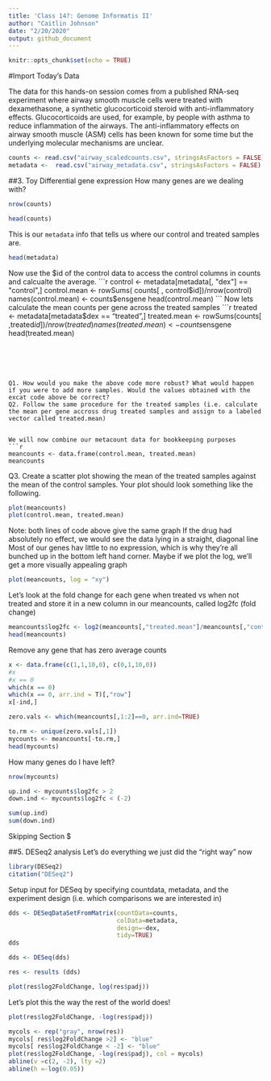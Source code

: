 ```yaml
---
title: 'Class 14?: Genome Informatis II'
author: "Caitlin Johnson"
date: "2/20/2020"
output: github_document
---
```


```r
knitr::opts_chunk$set(echo = TRUE)
```
#Import Today's Data

The data for this hands-on session comes from a published RNA-seq experiment where airway smooth muscle cells were treated with dexamethasone, a synthetic glucocorticoid steroid with anti-inflammatory effects.
Glucocorticoids are used, for example, by people with asthma to reduce inflammation of the airways. The anti-inflammatory effects on airway smooth muscle (ASM) cells has been known for some time but the underlying molecular mechanisms are unclear.
```r
counts <- read.csv("airway_scaledcounts.csv", stringsAsFactors = FALSE)
metadata <-  read.csv("airway_metadata.csv", stringsAsFactors = FALSE)
```
##3. Toy Differential gene expression
How many genes are we dealing with?
```r
nrow(counts)
```

```r
head(counts)
```
This is our `metadata` info that tells us where our control and treated samples are. 
```r
head(metadata)
```
Now use the $id of the control data to access the control columns in counts and calcualte the average.
```r
control <- metadata[metadata[, "dex"] == "control",]
control.mean <- rowSums( counts[ , control$id])/nrow(control)
names(control.mean) <- counts$ensgene
head(control.mean)
```
Now lets calculate the mean counts per gene across the treated samples
```r
treated <- metadata[metadata$dex == "treated",]
treated.mean <- rowSums(counts[ ,treated$id])/nrow(treated)
names(treated.mean) <- counts$ensgene
head(treated.mean)
```





Q1. How would you make the above code more robust? What would happen if you were to add more samples. Would the values obtained with the excat code above be correct?
Q2. Follow the same procedure for the treated samples (i.e. calculate the mean per gene accross drug treated samples and assign to a labeled vector called treated.mean)


We will now combine our metacount data for bookkeeping purposes
```r
meancounts <- data.frame(control.mean, treated.mean)
meancounts
```

Q3. Create a scatter plot showing the mean of the treated samples against the mean of the control samples. Your plot should look something like the following.
```r
plot(meancounts)
plot(control.mean, treated.mean)
```
Note: both lines of code above give the same graph
If the drug had absolutely no effect, we would see the data lying in a straight, diagonal line
Most of our genes hav little to no expression, which is why they're all bunched up in the bottom left hand corner.
Maybe if we plot the log, we'll get a more visually appealing graph
```r
plot(meancounts, log = "xy")
```
Let's look at the fold change for each gene when treated vs when not treated and store it in a new column in our meancounts, called log2fc (fold change)
```r
meancounts$log2fc <- log2(meancounts[,"treated.mean"]/meancounts[,"control.mean"])
head(meancounts)
```
Remove any gene that has zero average counts
```r
x <- data.frame(c(1,1,10,0), c(0,1,10,0))
#x
#x == 0
which(x == 0)
which(x == 0, arr.ind = T)[,"row"]
x[-ind,]
```
```r
zero.vals <- which(meancounts[,1:2]==0, arr.ind=TRUE)

to.rm <- unique(zero.vals[,1])
mycounts <- meancounts[-to.rm,]
head(mycounts)
```


How many genes do I have left?
```r
nrow(mycounts)
```
```r
up.ind <- mycounts$log2fc > 2
down.ind <- mycounts$log2fc < (-2)
```
```r
sum(up.ind)
sum(down.ind)
```
Skipping Section $

##5. DESeq2 analysis
Let's do everything we just did the "right way" now
```r
library(DESeq2)
citation("DESeq2")
```
Setup input for DESeq by specifying countdata, metadata, and the experiment design (i.e. which comparisons we are interested in)
```r
dds <- DESeqDataSetFromMatrix(countData=counts, 
                              colData=metadata, 
                              design=~dex, 
                              tidy=TRUE)
dds
```

```r
dds <- DESeq(dds)
```
```r
res <- results (dds)
```
```r
plot(res$log2FoldChange, log(res$padj))
```
Let's plot this the way the rest of the world does!
```r
plot(res$log2FoldChange, -log(res$padj))
```

```r
mycols <- rep("gray", nrow(res))
mycols[ res$log2FoldChange >2] <- "blue"
mycols[ res$log2FoldChange < -2] <- "blue"
plot(res$log2FoldChange, -log(res$padj), col = mycols)
abline(v =c(2, -2), lty =2)
abline(h =-log(0.05))
```

